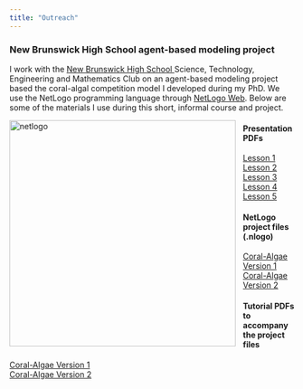 ```yaml
---
title: "Outreach"
---
```


### New Brunswick High School agent-based modeling project  
I work with the <a href="http://hs.nbpschools.net/"> New Brunswick High School </a> Science, Technology, Engineering and Mathematics Club </a> on an agent-based modeling project based the coral-algal competition model I developed during my PhD. We use the NetLogo programming language through <a href="https://netlogoweb.org"> NetLogo Web</a>. Below are some of the materials I use during this short, informal course and project. <br>

<img src="netlogo.jpg" alt="netlogo" style="height: 400px; padding-right: 10px;" align="left">

#### Presentation PDFs
<a href="./NBHS/Lesson1.pdf"> Lesson 1 </a> <br>
<a href="./NBHS/Lesson2.pdf"> Lesson 2 </a> <br>
<a href="./NBHS/Lesson3.pdf"> Lesson 3 </a> <br>
<a href="./NBHS/Lesson4.pdf"> Lesson 4 </a> <br>
<a href="./NBHS/Lesson5.pdf"> Lesson 5 </a> <br>

#### NetLogo project files (.nlogo)
<a href="./NBHS/coral_algaeV1.nlogo" download> Coral-Algae Version 1 </a> <br>
<a href="./NBHS/coral_algaeV2.nlogo" download> Coral-Algae Version 2 </a> <br>

#### Tutorial PDFs to accompany the project files
<a href="./NBHS/coral_algaeV1.pdf"> Coral-Algae Version 1 </a> <br>
<a href="./NBHS/coral_algaeV2.pdf"> Coral-Algae Version 2 </a> <br>